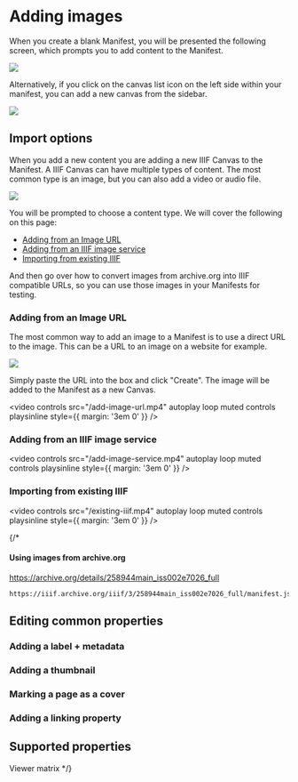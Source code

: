 # Adding images

When you create a blank Manifest, you will be presented the following screen, which prompts you to add content to the Manifest.

![](/empty-manifest.jpg)

Alternatively, if you click on the canvas list icon on the left side within your manifest, you can add a new canvas from the sidebar.

![](/add-canvas.png)

## Import options

When you add a new content you are adding a new IIIF Canvas to the Manifest. A IIIF Canvas can have multiple types of content. The most common type is an image, but you can also add a video or audio file.

![](/content-types.png)

You will be prompted to choose a content type. We will cover the following on this page:
- [Adding from an Image URL](#adding-from-an-image-url)
- [Adding from an IIIF image service](#adding-from-an-iiif-image-service)
- [Importing from existing IIIF](#importing-from-existing-iiif)

And then go over how to convert images from archive.org into IIIF compatible URLs, so you can use those images in your Manifests for testing.

### Adding from an Image URL
The most common way to add an image to a Manifest is to use a direct URL to the image. This can be a URL to an image on a website for example.

![](/add-image-url.png)

Simply paste the URL into the box and click "Create". The image will be added to the Manifest as a new Canvas.

<video controls src="/add-image-url.mp4" autoplay loop muted controls playsinline style={{ margin: '3em 0' }} />

### Adding from an IIIF image service

<video controls src="/add-image-service.mp4" autoplay loop muted controls playsinline style={{ margin: '3em 0' }} />

### Importing from existing IIIF

<video controls src="/existing-iiif.mp4" autoplay loop muted controls playsinline style={{ margin: '3em 0' }} />


{/*
#### Using images from archive.org

https://archive.org/details/258944main_iss002e7026_full

```
https://iiif.archive.org/iiif/3/258944main_iss002e7026_full/manifest.json
```


## Editing common properties

### Adding a label + metadata
### Adding a thumbnail
### Marking a page as a cover
### Adding a linking property


## Supported properties

Viewer matrix
*/}
